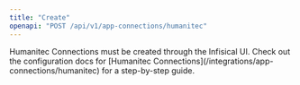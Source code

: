 ```yaml
---
title: "Create"
openapi: "POST /api/v1/app-connections/humanitec"
---
```


<Note>
    Humanitec Connections must be created through the Infisical UI.
    Check out the configuration docs for [Humanitec Connections](/integrations/app-connections/humanitec) for a step-by-step
    guide.
</Note>